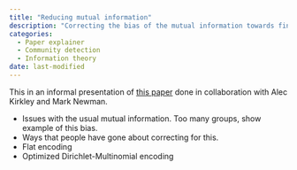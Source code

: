 ```yaml
---
title: "Reducing mutual information"
description: "Correcting the bias of the mutual information towards finding too many communities"
categories:
  - Paper explainer
  - Community detection
  - Information theory
date: last-modified
---
```


This in an informal presentation of [this paper](https://arxiv.org/abs/2405.05393) done in collaboration with Alec Kirkley and Mark Newman. 

- Issues with the usual mutual information. Too many groups, show example of this bias. 
- Ways that people have gone about correcting for this. 
- Flat encoding
- Optimized Dirichlet-Multinomial encoding

